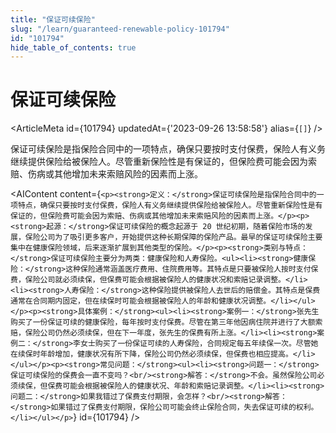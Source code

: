 ```yaml
---
title: "保证可续保险"
slug: "/learn/guaranteed-renewable-policy-101794"
id: "101794"
hide_table_of_contents: true
---
```



# 保证可续保险

<ArticleMeta id={101794} updatedAt={'2023-09-26 13:58:58'} alias={`[]`} />
<div className='border-solid border-b border-t-0 my-4 border-[var(--ifm-color-gray-300)]' />

保证可续保险是指保险合同中的一项特点，确保只要按时支付保费，保险人有义务继续提供保险给被保险人。尽管重新保险性是有保证的，但保险费可能会因为索赔、伤病或其他增加未来索赔风险的因素而上涨。

<AIContent content={`<p><strong>定义：</strong>保证可续保险是指保险合同中的一项特点，确保只要按时支付保费，保险人有义务继续提供保险给被保险人。尽管重新保险性是有保证的，但保险费可能会因为索赔、伤病或其他增加未来索赔风险的因素而上涨。</p><p><strong>起源：</strong>保证可续保险的概念起源于 20 世纪初期，随着保险市场的发展，保险公司为了吸引更多客户，开始提供这种长期保障的保险产品。最早的保证可续保险主要集中在健康保险领域，后来逐渐扩展到其他类型的保险。</p><p><strong>类别与特点：</strong>保证可续保险主要分为两类：健康保险和人寿保险。<ul><li><strong>健康保险：</strong>这种保险通常涵盖医疗费用、住院费用等。其特点是只要被保险人按时支付保费，保险公司就必须续保，但保费可能会根据被保险人的健康状况和索赔记录调整。</li><li><strong>人寿保险：</strong>这种保险提供被保险人去世后的赔偿金。其特点是保费通常在合同期内固定，但在续保时可能会根据被保险人的年龄和健康状况调整。</li></ul></p><p><strong>具体案例：</strong><ul><li><strong>案例一：</strong>张先生购买了一份保证可续的健康保险，每年按时支付保费。尽管在第三年他因病住院并进行了大额索赔，保险公司仍然必须续保，但在下一年度，张先生的保费有所上涨。</li><li><strong>案例二：</strong>李女士购买了一份保证可续的人寿保险，合同规定每五年续保一次。尽管她在续保时年龄增加，健康状况有所下降，保险公司仍然必须续保，但保费也相应提高。</li></ul></p><p><strong>常见问题：</strong><ul><li><strong>问题一：</strong>保证可续保险的保费会一直不变吗？<br/><strong>解答：</strong>不会。虽然保险公司必须续保，但保费可能会根据被保险人的健康状况、年龄和索赔记录调整。</li><li><strong>问题二：</strong>如果我错过了保费支付期限，会怎样？<br/><strong>解答：</strong>如果错过了保费支付期限，保险公司可能会终止保险合同，失去保证可续的权利。</li></ul></p>`} id={101794} />
